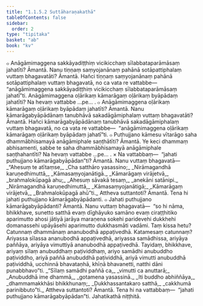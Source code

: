 ```yaml
---
title: "1.1.5.2 Suttāharaṇakathā"
tableOfContents: false
sidebar:
  order: 2
type: "tipitaka"
basket: "ab"
book: "kv"
---
```



<DynamicBreadcrumb />

<Division number="281" book="kv">

<Paragraph number="609" book="kv">
๐ Anāgāmimaggena sakkāyadiṭṭhiṃ vicikicchaṃ sīlabbataparāmāsaṃ jahatīti? Āmantā. Nanu tiṇṇaṃ saṃyojanānaṃ pahānā sotāpattiphalaṃ vuttaṃ bhagavatāti? Āmantā. Hañci tiṇṇaṃ saṃyojanānaṃ pahānā sotāpattiphalaṃ vuttaṃ bhagavatā, no ca vata re vattabbe—  “anāgāmimaggena sakkāyadiṭṭhiṃ vicikicchaṃ sīlabbataparāmāsaṃ jahatī”ti. Anāgāmimaggena oḷārikaṃ kāmarāgaṃ oḷārikaṃ byāpādaṃ jahatīti? Na hevaṃ vattabbe …pe… .
</Paragraph>

<Paragraph number="610" book="kv">
๐ Anāgāmimaggena oḷārikaṃ kāmarāgaṃ oḷārikaṃ byāpādaṃ jahatīti? Āmantā. Nanu kāmarāgabyāpādānaṃ tanubhāvā sakadāgāmiphalaṃ vuttaṃ bhagavatāti? Āmantā. Hañci kāmarāgabyāpādānaṃ tanubhāvā sakadāgāmiphalaṃ vuttaṃ bhagavatā, no ca vata re vattabbe—  “anāgāmimaggena oḷārikaṃ kāmarāgaṃ oḷārikaṃ byāpādaṃ jahatī”ti.
</Paragraph>

<Paragraph number="611" book="kv">
๐ Puthujjano kāmesu vītarāgo saha dhammābhisamayā anāgāmiphale saṇṭhātīti? Āmantā. Ye keci dhammaṃ abhisamenti, sabbe te saha dhammābhisamayā anāgāmiphale saṇṭhahantīti? Na hevaṃ vattabbe …pe… .
</Paragraph>

<Paragraph number="612" book="kv">
× Na vattabbaṃ—  “jahati puthujjano kāmarāgabyāpādan”ti? Āmantā. Nanu vuttaṃ bhagavatā—
</Paragraph>

<Paragraph number="613" type="verses" book="kv">
_“Ahesuṃ te atītaṃse,_  
_Cha satthāro yasassino;_  
_Nirāmagandhā karuṇedhimuttā,_  
_Kāmasaṃyojanātigā._  

</Paragraph>

<Paragraph number="614" type="verses" book="kv">
_Kāmarāgaṃ virājetvā,_  
_brahmalokūpagā ahu;_  
_Ahesuṃ sāvakā tesaṃ,_  
_anekāni satānipi._  

</Paragraph>

<Paragraph number="615" type="verses" book="kv">
_Nirāmagandhā karuṇedhimuttā,_  
_Kāmasaṃyojanātigā;_  
_Kāmarāgaṃ virājetvā,_  
_Brahmalokūpagā ahū”ti._  

</Paragraph>

<Paragraph number="616" book="kv">
Attheva suttantoti? Āmantā. Tena hi jahati puthujjano kāmarāgabyāpādanti.
</Paragraph>

<Paragraph number="617" book="kv">
๐ Jahati puthujjano kāmarāgabyāpādanti? Āmantā. Nanu vuttaṃ bhagavatā—  “so hi nāma, bhikkhave, sunetto satthā evaṃ dīghāyuko samāno evaṃ ciraṭṭhitiko aparimutto ahosi jātiyā jarāya maraṇena sokehi paridevehi dukkhehi domanassehi upāyāsehi aparimutto dukkhasmāti vadāmi. Taṃ kissa hetu? Catunnaṃ dhammānaṃ ananubodhā appaṭivedhā. Katamesaṃ catunnaṃ? Ariyassa sīlassa ananubodhā appaṭivedhā, ariyassa samādhissa, ariyāya paññāya, ariyāya vimuttiyā ananubodhā appaṭivedhā. Tayidaṃ, bhikkhave, ariyaṃ sīlaṃ anubuddhaṃ paṭividdhaṃ, ariyo samādhi anubuddho paṭividdho, ariyā paññā anubuddhā paṭividdhā, ariyā vimutti anubuddhā paṭividdhā, ucchinnā bhavataṇhā, khīṇā bhavanetti, natthi dāni punabbhavo”ti.
</Paragraph>

<Paragraph number="618" type="verses" book="kv">
_“Sīlaṃ samādhi paññā ca,_  
_vimutti ca anuttarā;_  
_Anubuddhā ime dhammā,_  
_gotamena yasassinā._  

</Paragraph>

<Paragraph number="619" type="verses" book="kv">
_Iti buddho abhiññāya,_  
_dhammamakkhāsi bhikkhunaṃ;_  
_Dukkhassantakaro satthā,_  
_cakkhumā parinibbuto”ti._  

</Paragraph>

<Paragraph number="620" book="kv">
Attheva suttantoti? Āmantā. Tena hi na vattabbaṃ—  “jahati puthujjano kāmarāgabyāpādan”ti.

</Paragraph>
</Division>

<Paragraph number="621" type="center" book="kv">
Jahatikathā niṭṭhitā.
</Paragraph>